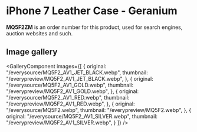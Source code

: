 
# iPhone 7 Leather Case - Geranium

<Callout type='info' emoji='👉🏻'>**MQ5F2ZM** is an order number for this product, used for search engines, auction websites and such.</Callout>

## Image gallery

<GalleryComponent
    images={[
      {
        original: "/everysource/MQ5F2_AV1_JET_BLACK.webp",
        thumbnail: "/everypreview/MQ5F2_AV1_JET_BLACK.webp",
      },
      {
        original: "/everysource/MQ5F2_AV1_GOLD.webp",
        thumbnail: "/everypreview/MQ5F2_AV1_GOLD.webp",
      },
      {
        original: "/everysource/MQ5F2_AV1_RED.webp",
        thumbnail: "/everypreview/MQ5F2_AV1_RED.webp",
      },
      {
        original: "/everysource/MQ5F2.webp",
        thumbnail: "/everypreview/MQ5F2.webp",
      },
      {
        original: "/everysource/MQ5F2_AV1_SILVER.webp",
        thumbnail: "/everypreview/MQ5F2_AV1_SILVER.webp",
      }
    ]}
  />
